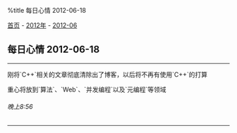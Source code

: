 %title 每日心情 2012-06-18

[[../../../index|首页]] - [[../index|2012年]] - [[index|2012-06]]
==每日心情 2012-06-18==
----
刚将`C++`相关的文章彻底清除出了博客，以后将不再有使用`C++`的打算

重心将放到`算法`、`Web`、`并发编程`以及`元编程`等领域
======晚上8:56======
----
